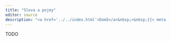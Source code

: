 ```yaml
---
title: "Slova a pojmy"
editor: source
description: "<a href='../../index.html'>Domů</a>&nbsp;>&nbsp;{{< meta title >}}"
---
```


TODO
